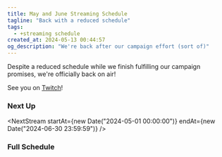 ```yaml
---
title: May and June Streaming Schedule
tagline: "Back with a reduced schedule"
tags:
  - +streaming schedule
created_at: 2024-05-13 00:44:57
og_description: "We're back after our campaign effort (sort of)"
---
```



Despite a reduced schedule while we finish fulfilling our campaign promises, we're officially
back on air!

See you on <a href="https://twitch.tv/essentialrandomness">Twitch</a>!

### Next Up

<NextStream
  startAt={new Date("2024-05-01 00:00:00")}
  endAt={new Date("2024-06-30 23:59:59")}
/>

### Full Schedule

<TimeToggle />
<StreamingSchedule
  startAt={new Date("2024-05-01 00:00:00")}
  endAt={new Date("2024-06-30 23:59:59")}
/>

<style>{`
    .toc, #table-of-contents {
      display:none;
    }
    img {
      padding: 0!important;
    }
`}</style>

